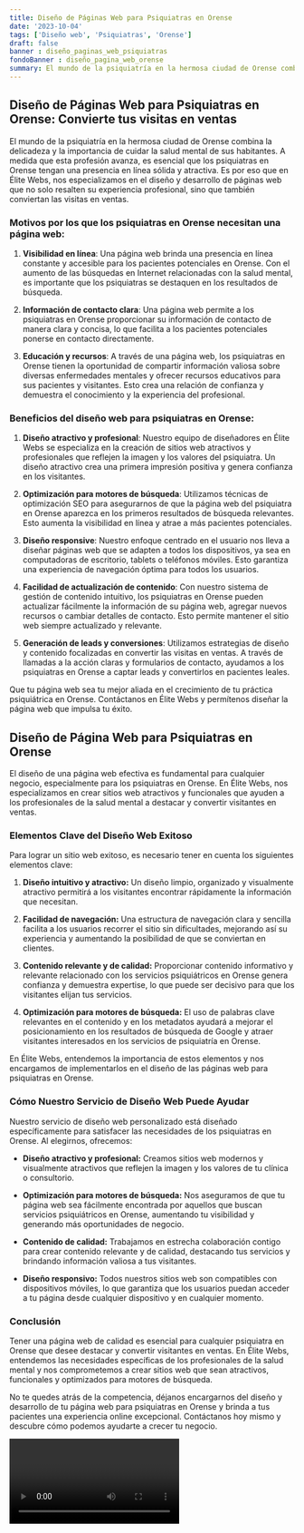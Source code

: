 ```yaml
---
title: Diseño de Páginas Web para Psiquiatras en Orense
date: '2023-10-04'
tags: ['Diseño web', 'Psiquiatras', 'Orense']
draft: false
banner : diseño_paginas_web_psiquiatras
fondoBanner : diseño_pagina_web_orense
summary: El mundo de la psiquiatría en la hermosa ciudad de Orense combina la delicadeza y la importancia de cuidar la salud mental de sus habitantes. A medida que esta profesión avanza, es esencial que los psiquiatras en Orense tengan una presencia en línea sólida y atractiva. Es por eso que en Élite Webs, nos especializamos en el diseño y desarrollo de páginas web que no solo resalten su experiencia profesional, sino que también conviertan las visitas en ventas.
---
```


## Diseño de Páginas Web para Psiquiatras en Orense: Convierte tus visitas en ventas

El mundo de la psiquiatría en la hermosa ciudad de Orense combina la delicadeza y la importancia de cuidar la salud mental de sus habitantes. A medida que esta profesión avanza, es esencial que los psiquiatras en Orense tengan una presencia en línea sólida y atractiva. Es por eso que en Élite Webs, nos especializamos en el diseño y desarrollo de páginas web que no solo resalten su experiencia profesional, sino que también conviertan las visitas en ventas.

### Motivos por los que los psiquiatras en Orense necesitan una página web:

1. **Visibilidad en línea**: Una página web brinda una presencia en línea constante y accesible para los pacientes potenciales en Orense. Con el aumento de las búsquedas en Internet relacionadas con la salud mental, es importante que los psiquiatras se destaquen en los resultados de búsqueda.

2. **Información de contacto clara**: Una página web permite a los psiquiatras en Orense proporcionar su información de contacto de manera clara y concisa, lo que facilita a los pacientes potenciales ponerse en contacto directamente.

3. **Educación y recursos**: A través de una página web, los psiquiatras en Orense tienen la oportunidad de compartir información valiosa sobre diversas enfermedades mentales y ofrecer recursos educativos para sus pacientes y visitantes. Esto crea una relación de confianza y demuestra el conocimiento y la experiencia del profesional.

### Beneficios del diseño web para psiquiatras en Orense:

1. **Diseño atractivo y profesional**: Nuestro equipo de diseñadores en Élite Webs se especializa en la creación de sitios web atractivos y profesionales que reflejen la imagen y los valores del psiquiatra. Un diseño atractivo crea una primera impresión positiva y genera confianza en los visitantes.

2. **Optimización para motores de búsqueda**: Utilizamos técnicas de optimización SEO para asegurarnos de que la página web del psiquiatra en Orense aparezca en los primeros resultados de búsqueda relevantes. Esto aumenta la visibilidad en línea y atrae a más pacientes potenciales.

3. **Diseño responsive**: Nuestro enfoque centrado en el usuario nos lleva a diseñar páginas web que se adapten a todos los dispositivos, ya sea en computadoras de escritorio, tablets o teléfonos móviles. Esto garantiza una experiencia de navegación óptima para todos los usuarios.

4. **Facilidad de actualización de contenido**: Con nuestro sistema de gestión de contenido intuitivo, los psiquiatras en Orense pueden actualizar fácilmente la información de su página web, agregar nuevos recursos o cambiar detalles de contacto. Esto permite mantener el sitio web siempre actualizado y relevante.

5. **Generación de leads y conversiones**: Utilizamos estrategias de diseño y contenido focalizadas en convertir las visitas en ventas. A través de llamadas a la acción claras y formularios de contacto, ayudamos a los psiquiatras en Orense a captar leads y convertirlos en pacientes leales.

Que tu página web sea tu mejor aliada en el crecimiento de tu práctica psiquiátrica en Orense. Contáctanos en Élite Webs y permítenos diseñar la página web que impulsa tu éxito.

<GifSeo />

<Cta />

## Diseño de Página Web para Psiquiatras en Orense

El diseño de una página web efectiva es fundamental para cualquier negocio, especialmente para los psiquiatras en Orense. En Élite Webs, nos especializamos en crear sitios web atractivos y funcionales que ayuden a los profesionales de la salud mental a destacar y convertir visitantes en ventas.

### Elementos Clave del Diseño Web Exitoso

Para lograr un sitio web exitoso, es necesario tener en cuenta los siguientes elementos clave:

1. **Diseño intuitivo y atractivo:** Un diseño limpio, organizado y visualmente atractivo permitirá a los visitantes encontrar rápidamente la información que necesitan.

2. **Facilidad de navegación:** Una estructura de navegación clara y sencilla facilita a los usuarios recorrer el sitio sin dificultades, mejorando así su experiencia y aumentando la posibilidad de que se conviertan en clientes.

3. **Contenido relevante y de calidad:** Proporcionar contenido informativo y relevante relacionado con los servicios psiquiátricos en Orense genera confianza y demuestra expertise, lo que puede ser decisivo para que los visitantes elijan tus servicios.

4. **Optimización para motores de búsqueda:** El uso de palabras clave relevantes en el contenido y en los metadatos ayudará a mejorar el posicionamiento en los resultados de búsqueda de Google y atraer visitantes interesados en los servicios de psiquiatría en Orense.

En Élite Webs, entendemos la importancia de estos elementos y nos encargamos de implementarlos en el diseño de las páginas web para psiquiatras en Orense.

### Cómo Nuestro Servicio de Diseño Web Puede Ayudar

Nuestro servicio de diseño web personalizado está diseñado específicamente para satisfacer las necesidades de los psiquiatras en Orense. Al elegirnos, ofrecemos:

- **Diseño atractivo y profesional:** Creamos sitios web modernos y visualmente atractivos que reflejen la imagen y los valores de tu clínica o consultorio.

- **Optimización para motores de búsqueda:** Nos aseguramos de que tu página web sea fácilmente encontrada por aquellos que buscan servicios psiquiátricos en Orense, aumentando tu visibilidad y generando más oportunidades de negocio.

- **Contenido de calidad:** Trabajamos en estrecha colaboración contigo para crear contenido relevante y de calidad, destacando tus servicios y brindando información valiosa a tus visitantes.

- **Diseño responsivo:** Todos nuestros sitios web son compatibles con dispositivos móviles, lo que garantiza que los usuarios puedan acceder a tu página desde cualquier dispositivo y en cualquier momento.

### Conclusión

Tener una página web de calidad es esencial para cualquier psiquiatra en Orense que desee destacar y convertir visitantes en ventas. En Élite Webs, entendemos las necesidades específicas de los profesionales de la salud mental y nos comprometemos a crear sitios web que sean atractivos, funcionales y optimizados para motores de búsqueda.

No te quedes atrás de la competencia, déjanos encargarnos del diseño y desarrollo de tu página web para psiquiatras en Orense y brinda a tus pacientes una experiencia online excepcional. Contáctanos hoy mismo y descubre cómo podemos ayudarte a crecer tu negocio.

<Video />

<CtaBot job='Psiquiatras' city='Orense'/>

<Gmaps query='Orense+españa+maps' />
